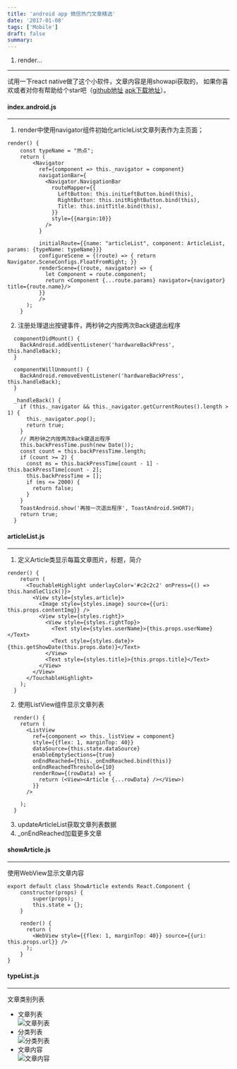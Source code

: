```yaml
---
title: 'android app 微信热门文章精选'
date: '2017-01-08'
tags: ['Mobile']
draft: false
summary: 
---
```


1. render...
---
试用一下react native做了这个小软件，文章内容是用showapi获取的， 如果你喜欢或者对你有帮助给个star吧（[github地址](https://github.com/tujiaw/react_native_wxarticle) [apk下载地址](http://pan.baidu.com/s/1i4XQkWd)）。

  
#### index.android.js 
---
1. render中使用navigator组件初始化articleList文章列表作为主页面；
```
render() {
    const typeName = "热点";
    return (
        <Navigator
          ref={component => this._navigator = component}
          navigationBar={
            <Navigator.NavigationBar
              routeMapper={{
                LeftButton: this.initLeftButton.bind(this),
                RightButton: this.initRightButton.bind(this),
                Title: this.initTitle.bind(this),
              }}
              style={{margin:10}}
            />
          }

          initialRoute={{name: "articleList", component: ArticleList, params: {typeName: typeName}}}
          configureScene = {(route) => { return Navigator.SceneConfigs.FloatFromRight; }}
          renderScene={(route, navigator) => {
            let Component = route.component;
            return <Component {...route.params} navigator={navigator} title={route.name}/>
          }}
          />
      );
    }
```
2. 注册处理退出按键事件，两秒钟之内按两次Back键退出程序
```
  componentDidMount() {
    BackAndroid.addEventListener('hardwareBackPress', this.handleBack);
  }

  componentWillUnmount() {
    BackAndroid.removeEventListener('hardwareBackPress', this.handleBack);
  }

  _handleBack() {
    if (this._navigator && this._navigator.getCurrentRoutes().length > 1) {
      this._navigator.pop();
      return true;
    }
    // 两秒钟之内按两次Back键退出程序
    this.backPressTime.push(new Date());
    const count = this.backPressTime.length;
    if (count >= 2) {
      const ms = this.backPressTime[count - 1] - this.backPressTime[count - 2];
      this.backPressTime = [];
      if (ms <= 2000) {
        return false;
      }
    }
    ToastAndroid.show('再按一次退出程序', ToastAndroid.SHORT);
    return true;
  }
```

#### articleList.js
---
1. 定义Article类显示每篇文章图片，标题，简介
```
render() {
    return (
      <TouchableHighlight underlayColor='#c2c2c2' onPress={() => this.handleClick()}>
        <View style={styles.article}>
          <Image style={styles.image} source={{uri: this.props.contentImg}} />
          <View style={styles.right}>
            <View style={styles.rightTop}>
              <Text style={styles.userName}>{this.props.userName}</Text>
              <Text style={styles.date}>{this.getShowDate(this.props.date)}</Text>
            </View>
            <Text style={styles.title}>{this.props.title}</Text>
          </View>
        </View>
      </TouchableHighlight>
    );
  }
```
2. 使用ListView组件显示文章列表
```
  render() {
    return (
      <ListView
        ref={component => this._listView = component}
        style={{flex: 1, marginTop: 40}}
        dataSource={this.state.dataSource}
        enableEmptySections={true}
        onEndReached={this._onEndReached.bind(this)}
        onEndReachedThreshold={10}
        renderRow={(rowData) => {
          return (<View><Article {...rowData} /></View>)
        }}
      />

    );
  }
```
3. updateArticleList获取文章列表数据
4. _onEndReached加载更多文章

#### showArticle.js
---
使用WebView显示文章内容
```
export default class ShowArticle extends React.Component {
    constructor(props) {
        super(props);
        this.state = {};
    }

    render() {
      return (
        <WebView style={{flex: 1, marginTop: 40}} source={{uri: this.props.url}} />
      );
    }
}
```

#### typeList.js
---
文章类别列表

* 文章列表  
![文章列表](https://ww4.sinaimg.cn/large/006tNc79jw1fbjirh7233j30a00hsdgd.jpg)
* 分类列表  
![分类列表](https://ww2.sinaimg.cn/large/006tNc79jw1fbjirj7chuj30a00hst8x.jpg)
* 文章内容  
![文章内容](https://ww2.sinaimg.cn/large/006tNc79jw1fbjirl7dd7j30a00hs3z1.jpg)